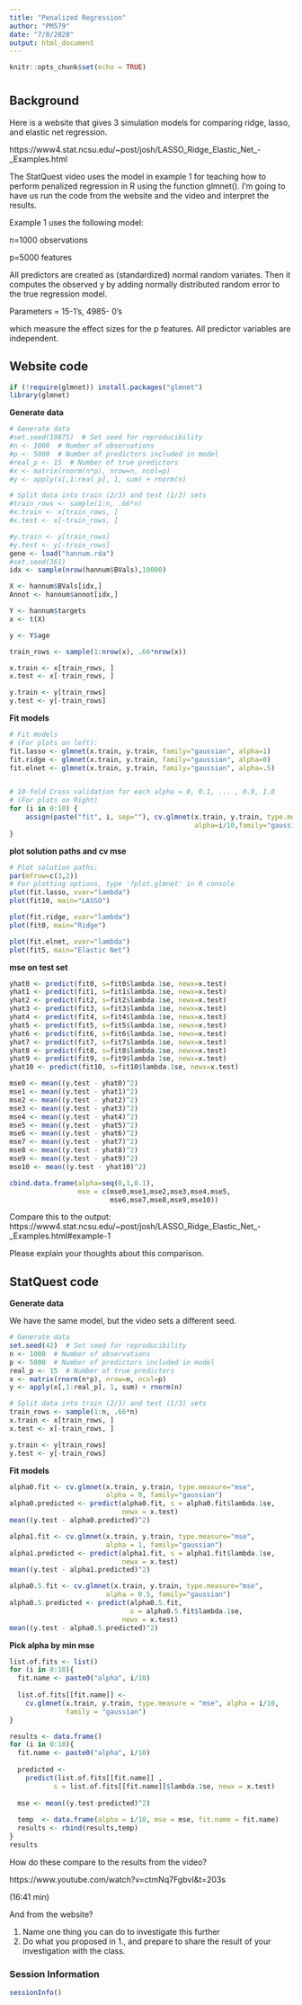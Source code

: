```yaml
---
title: "Penalized Regression"
author: "PM579"
date: "7/8/2020"
output: html_document
---
```



```r
knitr::opts_chunk$set(echo = TRUE)
```

# {.tabset}

## Background

Here is a website that gives 3 simulation models for comparing ridge, lasso, and elastic net regression.

https://www4.stat.ncsu.edu/~post/josh/LASSO_Ridge_Elastic_Net_-_Examples.html

The StatQuest video uses the model in example 1 for teaching how to perform penalized regression in R using the function glmnet(). I'm going to have us run the code from the website and the video and interpret the results.

Example 1 uses the following model:

n=1000 observations

p=5000 features

All predictors are created as (standardized) normal random variates. Then it computes the observed y by adding normally distributed random error to the true regression model. 

Parameters = 15-1's, 4985- 0's

which measure the effect sizes for the p features. All predictor variables are independent.

## Website code

```r
if (!require(glmnet)) install.packages("glmnet")
library(glmnet)
```

**Generate data**

```r
# Generate data
#set.seed(19875)  # Set seed for reproducibility
#n <- 1000  # Number of observations
#p <- 5000  # Number of predictors included in model
#real_p <- 15  # Number of true predictors
#x <- matrix(rnorm(n*p), nrow=n, ncol=p)
#y <- apply(x[,1:real_p], 1, sum) + rnorm(n)

# Split data into train (2/3) and test (1/3) sets
#train_rows <- sample(1:n, .66*n)
#x.train <- x[train_rows, ]
#x.test <- x[-train_rows, ]

#y.train <- y[train_rows]
#y.test <- y[-train_rows]
gene <- load("hannum.rda")
#set.seed(361)
idx <- sample(nrow(hannum$BVals),10000)

X <- hannum$BVals[idx,]
Annot <- hannum$annot[idx,]


```

```r
Y <- hannum$targets
x <- t(X)

y <- Y$age

train_rows <- sample(1:nrow(x), .66*nrow(x))

x.train <- x[train_rows, ]
x.test <- x[-train_rows, ]

y.train <- y[train_rows]
y.test <- y[-train_rows]
```
**Fit models**

```r
# Fit models 
# (For plots on left):
fit.lasso <- glmnet(x.train, y.train, family="gaussian", alpha=1)
fit.ridge <- glmnet(x.train, y.train, family="gaussian", alpha=0)
fit.elnet <- glmnet(x.train, y.train, family="gaussian", alpha=.5)


# 10-fold Cross validation for each alpha = 0, 0.1, ... , 0.9, 1.0
# (For plots on Right)
for (i in 0:10) {
    assign(paste("fit", i, sep=""), cv.glmnet(x.train, y.train, type.measure="mse", 
                                              alpha=i/10,family="gaussian"))
}
```

**plot solution paths and cv mse**

```r
# Plot solution paths:
par(mfrow=c(3,2))
# For plotting options, type '?plot.glmnet' in R console
plot(fit.lasso, xvar="lambda")
plot(fit10, main="LASSO")

plot(fit.ridge, xvar="lambda")
plot(fit0, main="Ridge")

plot(fit.elnet, xvar="lambda")
plot(fit5, main="Elastic Net")
```

**mse on test set**

```r
yhat0 <- predict(fit0, s=fit0$lambda.1se, newx=x.test)
yhat1 <- predict(fit1, s=fit1$lambda.1se, newx=x.test)
yhat2 <- predict(fit2, s=fit2$lambda.1se, newx=x.test)
yhat3 <- predict(fit3, s=fit3$lambda.1se, newx=x.test)
yhat4 <- predict(fit4, s=fit4$lambda.1se, newx=x.test)
yhat5 <- predict(fit5, s=fit5$lambda.1se, newx=x.test)
yhat6 <- predict(fit6, s=fit6$lambda.1se, newx=x.test)
yhat7 <- predict(fit7, s=fit7$lambda.1se, newx=x.test)
yhat8 <- predict(fit8, s=fit8$lambda.1se, newx=x.test)
yhat9 <- predict(fit9, s=fit9$lambda.1se, newx=x.test)
yhat10 <- predict(fit10, s=fit10$lambda.1se, newx=x.test)

mse0 <- mean((y.test - yhat0)^2)
mse1 <- mean((y.test - yhat1)^2)
mse2 <- mean((y.test - yhat2)^2)
mse3 <- mean((y.test - yhat3)^2)
mse4 <- mean((y.test - yhat4)^2)
mse5 <- mean((y.test - yhat5)^2)
mse6 <- mean((y.test - yhat6)^2)
mse7 <- mean((y.test - yhat7)^2)
mse8 <- mean((y.test - yhat8)^2)
mse9 <- mean((y.test - yhat9)^2)
mse10 <- mean((y.test - yhat10)^2)
```

```r
cbind.data.frame(alpha=seq(0,1,0.1),
                 mse = c(mse0,mse1,mse2,mse3,mse4,mse5,
                         mse6,mse7,mse8,mse9,mse10))
```

Compare this to the output:
https://www4.stat.ncsu.edu/~post/josh/LASSO_Ridge_Elastic_Net_-_Examples.html#example-1

Please explain your thoughts about this comparison.

## StatQuest code

**Generate data**

We have the same model, but the video sets a different seed.

```r
# Generate data
set.seed(42)  # Set seed for reproducibility
n <- 1000  # Number of observations
p <- 5000  # Number of predictors included in model
real_p <- 15  # Number of true predictors
x <- matrix(rnorm(n*p), nrow=n, ncol=p)
y <- apply(x[,1:real_p], 1, sum) + rnorm(n)

# Split data into train (2/3) and test (1/3) sets
train_rows <- sample(1:n, .66*n)
x.train <- x[train_rows, ]
x.test <- x[-train_rows, ]

y.train <- y[train_rows]
y.test <- y[-train_rows]
```

**Fit models**

```r
alpha0.fit <- cv.glmnet(x.train, y.train, type.measure="mse",
                        alpha = 0, family="gaussian")
alpha0.predicted <- predict(alpha0.fit, s = alpha0.fit$lambda.1se,
                            newx = x.test)
mean((y.test - alpha0.predicted)^2)

alpha1.fit <- cv.glmnet(x.train, y.train, type.measure="mse",
                        alpha = 1, family="gaussian")
alpha1.predicted <- predict(alpha1.fit, s = alpha1.fit$lambda.1se,
                            newx = x.test)
mean((y.test - alpha1.predicted)^2)

alpha0.5.fit <- cv.glmnet(x.train, y.train, type.measure="mse",
                        alpha = 0.5, family="gaussian")
alpha0.5.predicted <- predict(alpha0.5.fit, 
                              s = alpha0.5.fit$lambda.1se,
                            newx = x.test)
mean((y.test - alpha0.5.predicted)^2)
```

**Pick alpha by min mse**

```r
list.of.fits <- list()
for (i in 0:10){
  fit.name <- paste0("alpha", i/10)
  
  list.of.fits[[fit.name]] <-
    cv.glmnet(x.train, y.train, type.measure = "mse", alpha = i/10,
              family = "gaussian")
}

results <- data.frame()
for (i in 0:10){
  fit.name <- paste0("alpha", i/10)
  
  predicted <-
    predict(list.of.fits[[fit.name]] ,
           s = list.of.fits[[fit.name]]$lambda.1se, newx = x.test)
  
  mse <- mean((y.test-predicted)^2)
  
  temp  <- data.frame(alpha = i/10, mse = mse, fit.name = fit.name)
  results <- rbind(results,temp)
}
results
```

How do these compare to the results from the video?

https://www.youtube.com/watch?v=ctmNq7FgbvI&t=203s

(16:41 min)

And from the website? 

1. Name one thing you can do to investigate this further  
2. Do what you proposed in 1., and prepare to share the result of your investigation with the class.

### Session Information
```r
sessionInfo()
```
